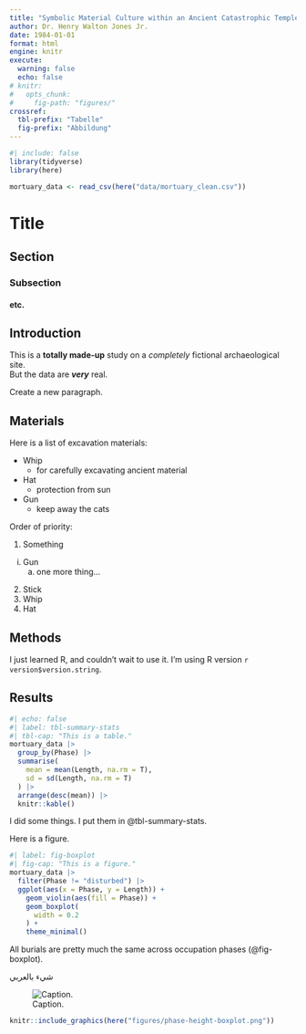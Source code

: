 ```yaml
---
title: "Symbolic Material Culture within an Ancient Catastrophic Temple Complex"
author: Dr. Henry Walton Jones Jr.
date: 1984-01-01
format: html
engine: knitr
execute: 
  warning: false
  echo: false
# knitr:
#   opts_chunk: 
#     fig-path: "figures/"
crossref: 
  tbl-prefix: "Tabelle"
  fig-prefix: "Abbildung"
---
```


```r
#| include: false 
library(tidyverse)
library(here)

mortuary_data <- read_csv(here("data/mortuary_clean.csv"))
```

# Title
## Section
### Subsection
#### etc.

## Introduction

This is a **totally made-up** study on a *completely* fictional archaeological
site.  
But the data are ***very*** real.

Create a new paragraph.

## Materials

Here is a list of excavation materials:

- Whip
  + for carefully excavating ancient material
- Hat
  + protection from sun
- Gun
  + keep away the cats
  
Order of priority:

1. Something
  i) Gun
      a. one more thing...
2. Stick
3. Whip
4. Hat

## Methods

I just learned R, and couldn't wait to use it. I'm using R version
`r version$version.string`.

## Results

```r
#| echo: false
#| label: tbl-summary-stats
#| tbl-cap: "This is a table."
mortuary_data |>
  group_by(Phase) |>
  summarise(
    mean = mean(Length, na.rm = T),
    sd = sd(Length, na.rm = T)
  ) |>
  arrange(desc(mean)) |>
  knitr::kable()
```


I did some things. I put them in @tbl-summary-stats.


Here is a figure.

```r
#| label: fig-boxplot
#| fig-cap: "This is a figure."
mortuary_data |>
  filter(Phase != "disturbed") |>
  ggplot(aes(x = Phase, y = Length)) +
    geom_violin(aes(fill = Phase)) +
    geom_boxplot(
      width = 0.2
    ) +
    theme_minimal()
```

All burials are pretty much the same across occupation phases (@fig-boxplot).

[
شيء بالعربي
]{.arabic}

![Caption.](figures/phase-height-boxplot.png)

```r
knitr::include_graphics(here("figures/phase-height-boxplot.png"))
```





